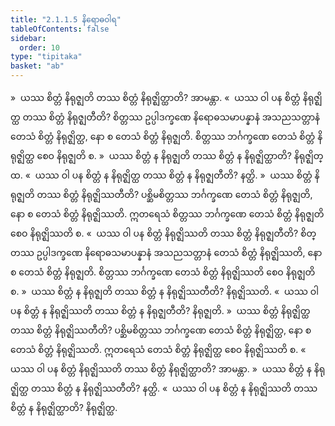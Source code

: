 ```yaml
---
title: "2.1.1.5 နိရောဓဝါရ"
tableOfContents: false
sidebar:
  order: 10
type: "tipitaka"
basket: "ab"
---
```



<DynamicBreadcrumb />

<Division number="69">

<Paragraph number="295">
»  ယဿ စိတ္တံ နိရုဇ္ဈတိ တဿ စိတ္တံ နိရုဇ္ဈိတ္ထာတိ? အာမန္တာ.
</Paragraph>

<Paragraph number="296">
«  ယဿ ဝါ ပန စိတ္တံ နိရုဇ္ဈိတ္ထ တဿ စိတ္တံ နိရုဇ္ဈတီတိ?
</Paragraph>

<Paragraph number="297">
စိတ္တဿ ဥပ္ပါဒက္ခဏေ နိရောဓသမာပန္နာနံ အသညသတ္တာနံ တေသံ စိတ္တံ နိရုဇ္ဈိတ္ထ, နော စ တေသံ စိတ္တံ နိရုဇ္ဈတိ. စိတ္တဿ ဘင်္ဂက္ခဏေ တေသံ စိတ္တံ နိရုဇ္ဈိတ္ထ စေဝ နိရုဇ္ဈတိ စ.
</Paragraph>

<Paragraph number="298">
»  ယဿ စိတ္တံ န နိရုဇ္ဈတိ တဿ စိတ္တံ န နိရုဇ္ဈိတ္ထာတိ? နိရုဇ္ဈိတ္ထ.
</Paragraph>

<Paragraph number="299">
«  ယဿ ဝါ ပန စိတ္တံ န နိရုဇ္ဈိတ္ထ တဿ စိတ္တံ န နိရုဇ္ဈတီတိ? နတ္ထိ.
</Paragraph>

</Division>
<Division number="70">

<Paragraph number="300">
»  ယဿ စိတ္တံ နိရုဇ္ဈတိ တဿ စိတ္တံ နိရုဇ္ဈိဿတီတိ?
</Paragraph>

<Paragraph number="301">
ပစ္ဆိမစိတ္တဿ ဘင်္ဂက္ခဏေ တေသံ စိတ္တံ နိရုဇ္ဈတိ, နော စ တေသံ စိတ္တံ နိရုဇ္ဈိဿတိ. ဣတရေသံ စိတ္တဿ ဘင်္ဂက္ခဏေ တေသံ စိတ္တံ နိရုဇ္ဈတိ စေဝ နိရုဇ္ဈိဿတိ စ.
</Paragraph>

<Paragraph number="302">
«  ယဿ ဝါ ပန စိတ္တံ နိရုဇ္ဈိဿတိ တဿ စိတ္တံ နိရုဇ္ဈတီတိ?
</Paragraph>

<Paragraph number="303">
စိတ္တဿ ဥပ္ပါဒက္ခဏေ နိရောဓသမာပန္နာနံ အသညသတ္တာနံ တေသံ စိတ္တံ နိရုဇ္ဈိဿတိ, နော စ တေသံ စိတ္တံ နိရုဇ္ဈတိ. စိတ္တဿ ဘင်္ဂက္ခဏေ တေသံ စိတ္တံ နိရုဇ္ဈိဿတိ စေဝ နိရုဇ္ဈတိ စ.
</Paragraph>

<Paragraph number="304">
»  ယဿ စိတ္တံ န နိရုဇ္ဈတိ တဿ စိတ္တံ န နိရုဇ္ဈိဿတီတိ? နိရုဇ္ဈိဿတိ.
</Paragraph>

<Paragraph number="305">
«  ယဿ ဝါ ပန စိတ္တံ န နိရုဇ္ဈိဿတိ တဿ စိတ္တံ န နိရုဇ္ဈတီတိ? နိရုဇ္ဈတိ.
</Paragraph>

</Division>
<Division number="71">

<Paragraph number="306">
»  ယဿ စိတ္တံ နိရုဇ္ဈိတ္ထ တဿ စိတ္တံ နိရုဇ္ဈိဿတီတိ?
</Paragraph>

<Paragraph number="307">
ပစ္ဆိမစိတ္တဿ ဘင်္ဂက္ခဏေ တေသံ စိတ္တံ နိရုဇ္ဈိတ္ထ, နော စ တေသံ စိတ္တံ နိရုဇ္ဈိဿတိ. ဣတရေသံ တေသံ စိတ္တံ နိရုဇ္ဈိတ္ထ စေဝ နိရုဇ္ဈိဿတိ စ.
</Paragraph>

<Paragraph number="308">
«  ယဿ ဝါ ပန စိတ္တံ နိရုဇ္ဈိဿတိ တဿ စိတ္တံ နိရုဇ္ဈိတ္ထာတိ? အာမန္တာ.
</Paragraph>

<Paragraph number="309">
»  ယဿ စိတ္တံ န နိရုဇ္ဈိတ္ထ တဿ စိတ္တံ န နိရုဇ္ဈိဿတီတိ? နတ္ထိ.
</Paragraph>

<Paragraph number="310">
«  ယဿ ဝါ ပန စိတ္တံ န နိရုဇ္ဈိဿတိ တဿ စိတ္တံ န နိရုဇ္ဈိတ္ထာတိ? နိရုဇ္ဈိတ္ထ.
</Paragraph>
</Division>